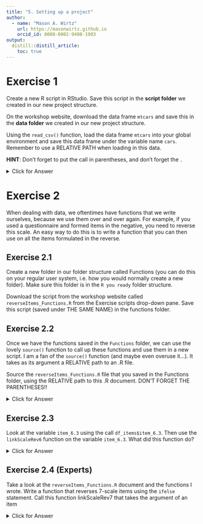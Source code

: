 ```yaml
---
title: "5. Setting up a project"
author:
  - name: "Mason A. Wirtz"
    url: https://masonwirtz.github.io
    orcid_id: 0000-0002-9408-1993
output:
  distill::distill_article:
    toc: true
---
```


# Exercise 1

Create a new R script in RStudio. Save this script in the **script folder** we created in our new project structure.

On the workshop website, download the data frame `mtcars` and save this in the **data folder** we created in our new project structure. 

Using the `read_csv()` function, load the data frame `mtcars` into your global environment and save this data frame under the variable name `cars`. Remember to use a RELATIVE PATH when loading in this data.

**HINT**: Don't forget to put the call in parentheses, and don't forget the `.`

<details>
  <summary>Click for Answer</summary>

**SOLUTION**

If we use the `read_csv` function, we are loading in our data as a tibble, which is really neat (thanks to the `tidyverse` package(s)). When we read in data from other folders, i.e. from places that are not in the same folder that our script is saved, we need to define the RELATIVE path, which in this case is `"./Data/mtcars.csv"`. Since this data is saved in the Data folder, but our script is in the Script folder, we need to jump OUT of the Scripts folder (which is what the `.` does), and then jump INTO the Data folder (which is what the `/Data/`) does. Once we have defined this as our RELATIVE path, we can then enter the name of the data frame we want to load (which is `mtcars.csv`). 

```r

cars = read_csv("./Data/mtcars.csv")

```

</details> 

# Exercise 2

When dealing with data, we oftentimes have functions that we write ourselves, because we use them over and over again. For example, if you used a questionnaire and formed items in the negative, you need to reverse this scale. An easy way to do this is to write a function that you can then use on all the items formulated in the reverse. 

## Exercise 2.1

Create a new folder in our folder structure called Functions (you can do this on your regular user system, i.e. how you would normally create a new folder). Make sure this folder is in the `R you ready` folder structure.  

Download the script from the workshop website called `reverseItems_Functions.R` from the Exercise scripts drop-down pane. Save this script (saved under THE SAME NAME) in the functions folder. 

## Exercise 2.2

Once we have the functions saved in the `Functions` folder, we can use the lovely `source()` function to call up these functions and use them in a new script. I am a fan of the `source()` function (and maybe even overuse it...). It takes as its argument a RELATIVE path to an .R file. 

Source the `reverseItems_Functions.R` file that you saved in the Functions folder, using the RELATIVE path to this .R document. DON'T FORGET THE PARENTHESES!!


<details>
  <summary>Click for Answer</summary>

Using the relative path, we can source in the functions (and the data frame I included in this script). The source function runs and loads the script in its entirety, so if you created variables, data frames etc. in this script, those will be loaded along with the functions you wrote. 

```r

source("./Functions/reverseItems_Functions.R")

```

</details> 

## Exercise 2.3

Look at the variable `item_6.3` using the call `df_items$item_6.3`. Then use the `linkScaleRev6` function on the variable `item_6.3`. What did this function do? 

<details>
  <summary>Click for Answer</summary>

You guessed it, this home-made function reversed the scale, turning 1s into 6s, 2s into 5s, and so forth. Isn't that practical?!

</details> 

## Exercise 2.4 (Experts)

Take a look at the `reverseItems_Functions.R` document and the functions I wrote. Write a function that reverses 7-scale items using the `ifelse` statement. Call this function linkScaleRev7 that takes the argument of an item

<details>
  <summary>Click for Answer</summary>

If you understood the functions I wrote, this activity shouldn't be all that challenging :) All you need to do is add an extra `ifelse()` function to the mix, so that the entire scale is reversed. 

```r

# reverse a 6-scale item ----
linkScaleRev7 =
  function(item){
    ifelse(item == 1, 7,
           ifelse(item == 2, 6,
                  ifelse(item == 3, 5,
                         ifelse(item == 4, 4,
                                ifelse(item == 5, 3,
                                       ifelse(item == 6, 2, 
                                              ifelse(item == 7, 1, NA)))))))
  }

```


</details> 
























